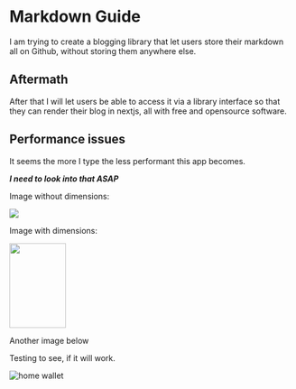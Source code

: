 # Markdown Guide

I am trying to create a blogging library that let users store their markdown all on Github, without storing them anywhere else.

## Aftermath

After that I will let users be able to access it via a library interface so that they can render their blog in nextjs, all with free and opensource software.

## Performance issues

It seems the more I type the less performant this app becomes.&#x20;

***I need to look into that ASAP***

Image without dimensions:

![](https://picsum.photos/200/300)

Image with dimensions:

<img height="150" width="100" src="https://picsum.photos/200/300" />

Another image below



Testing to see, if it will work.



![home wallet](https://raw.githubusercontent.com/Konadu-Akwasi-Akuoko/Articles-On-Konadu-Dot-Dev/master/tests/images/image-1756336997327-ybvetm.png "home wallet")